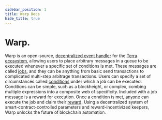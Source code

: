 ```yaml
---
sidebar_position: 1
title: Warp Docs
hide_title: true
---
```



# Warp.

Warp is an open-source, [decentralized event handler](./how/overview.mdx) for the [Terra ecosystem](https://terra.money), allowing users to place arbitrary messages in a queue to be executed whenever a specific set of conditions is met. These messages are called [jobs](./how/overview.mdx), and they can be anything from basic send transactions to complicated multi-step arbitrage transactions. Users can specify a set of circumstances called [conditions](./how/overview.mdx#conditions) under which a job can be executed. Conditions can be simple, such as a blockheight, or complex, combing multiple expressions into a composite web of specificity. Included with a job message is a reward for execution. Once a condition is met, [anyone](./how/overview.mdx#keepers) can execute the job and claim their [reward](./how/overview.mdx#rewards). Using a decentralized system of smart-contract-controlled parameters and reward-incentivized keepers, Warp unlocks the future of blockchain automation. 


<CardSection cards={homeCards} />
